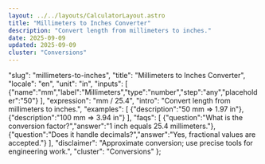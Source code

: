 ```yaml
---
layout: ../../layouts/CalculatorLayout.astro
title: "Millimeters to Inches Converter"
description: "Convert length from millimeters to inches."
date: 2025-09-09
updated: 2025-09-09
cluster: "Conversions"
---
```


  "slug": "millimeters-to-inches",
  "title": "Millimeters to Inches Converter",
  "locale": "en",
  "unit": "in",
  "inputs": [
    {"name":"mm","label":"Millimeters","type":"number","step":"any","placeholder":"50"}
  ],
  "expression": "mm / 25.4",
  "intro": "Convert length from millimeters to inches.",
  "examples": [
    {"description":"50 mm ⇒ 1.97 in"},
    {"description":"100 mm ⇒ 3.94 in"}
  ],
  "faqs": [
    {"question":"What is the conversion factor?","answer":"1 inch equals 25.4 millimeters."},
    {"question":"Does it handle decimals?","answer":"Yes, fractional values are accepted."}
  ],
  "disclaimer": "Approximate conversion; use precise tools for engineering work.",
  "cluster": "Conversions"
};

<Calculator schema={schema} />

